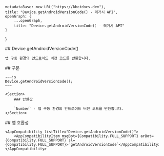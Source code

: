 
    metadataBase: new URL("https://kbotdocs.dev"),
    title: "Device.getAndroidVersionCode() - 레거시 API",
    openGraph: {
        ...openGraph,
        title: "Device.getAndroidVersionCode() - 레거시 API"
    }
}

<Section>
    ## Device.getAndroidVersionCode()

    앱 구동 환경의 안드로이드 버전 코드를 반환합니다.
</Section>
<Section>
    ## 구문

    ~~~js
    Device.getAndroidVersionCode();
    ~~~

    <Section>
        ### 반환값

        `Number` - 앱 구동 환경의 안드로이드 버전 코드를 반환합니다.
    </Section>
</Section>
<Section>
    ## 앱 호환성

    <AppCompatibility listTitle="Device.getAndroidVersionCode()">
        <AppCompatibilityItem msgBot={Compatibility.FULL_SUPPORT} arBot={Compatibility.FULL_SUPPORT} sl={Compatibility.FULL_SUPPORT}>`getAndroidVersionCode`</AppCompatibilityItem>
    </AppCompatibility>
</Section>